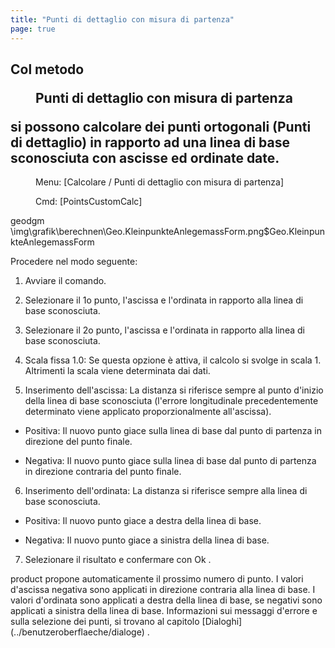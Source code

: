 ```yaml
---
title: "Punti di dettaglio con misura di partenza"
page: true
---
```

## Col metodo  <Menu>Punti di dettaglio con misura di partenza</Menu>  si possono calcolare dei punti ortogonali (Punti di dettaglio) in rapporto ad una linea di base sconosciuta con ascisse ed ordinate date.
 <Menu> Menu: [Calcolare / Punti di dettaglio con misura di partenza] </Menu> 
 <Menu> Cmd: [PointsCustomCalc] </Menu> 

 <Placeholder>geodgm</Placeholder><Image>\img\grafik\berechnen\Geo.KleinpunkteAnlegemassForm.png$Geo.KleinpunkteAnlegemassForm</Image>

Procedere nel modo seguente:

1. Avviare il comando.

2. Selezionare il 1o punto, l&#39;ascissa e l&#39;ordinata in rapporto alla linea di base sconosciuta.

3. Selezionare il 2o punto, l&#39;ascissa e l&#39;ordinata in rapporto alla linea di base sconosciuta.

4. Scala fissa 1.0: Se questa opzione &#232; attiva, il calcolo si svolge in scala 1. Altrimenti la scala viene determinata dai dati.

5. Inserimento dell&#39;ascissa: La distanza si riferisce sempre al punto d&#39;inizio della linea di base sconosciuta (l&#39;errore longitudinale precedentemente determinato viene applicato proporzionalmente all&#39;ascissa).

- Positiva: Il nuovo punto giace sulla linea di base dal punto di partenza in direzione del punto finale.

- Negativa: Il nuovo punto giace sulla linea di base dal punto di partenza in direzione contraria del punto finale.



6. Inserimento dell&#39;ordinata: La distanza si riferisce sempre alla linea di base sconosciuta.

- Positiva: Il nuovo punto giace a destra della linea di base.

- Negativa: Il nuovo punto giace a sinistra della linea di base.



7. Selezionare il risultato e confermare con <Border>   Ok   </Border> .



<Success>
 <Placeholder>product</Placeholder> propone automaticamente il prossimo numero di punto.
</Success>

<Success>
I valori d&#39;ascissa negativa sono applicati in direzione contraria alla linea di base.
I valori d&#39;ordinata sono applicati a destra della linea di base, se negativi sono applicati a sinistra della linea di base.
</Success>

<Success>
Informazioni sui messaggi d&#39;errore e sulla selezione dei punti, si trovano al capitolo [Dialoghi](../benutzeroberflaeche/dialoge)
.
</Success>
